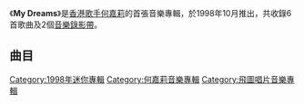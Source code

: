 {{noteTA
|G1=Music
}}
{{Infobox album
| name         = {{lang|en|My Dreams}}
| type         = EP
| artist       = [[何嘉莉|何嘉莉]]
| cover        = 何嘉莉 My Dreams.jpg
| released     = {{Start date|1998|10}}
| recorded     = 1998年
| genre        = [[粵語流行音樂|粵語流行音樂]]
| length       = {{Duration|m=22|s=38}}
| language     = 粵語、國語、日語
| label        = [[飛圖唱片|飛圖娛樂]]
| producer     = 
| prev_title   = 
| prev_year    = 
| next_title   = [[擁有_(何嘉莉專輯)|擁有]]
| next_year    = 1999
}}

《'''My Dreams'''》是[[香港|香港]][[歌手|歌手]][[何嘉莉|何嘉莉]]的首張音樂專輯，於1998年10月推出，共收錄6首歌曲及2個[[音樂錄影帶|音樂錄影帶]]。

== 曲目 ==
{{tracklist
| headline = CD
| total_length = 22:38

| title1 = My Dreams
| music1 = [[曾加謀|曾加謀]]
| lyrics1 = [[李敏_(創作人)|李敏]]
| arranger1 = [[溫浩傑|溫浩傑]]
| producer1 = 曾加謀
| longnote1 = 第一主打
| length1 = 3:08

| title2 = 假設問題
| music2 = [[Barry_Chung|Barry Chung]]
| lyrics2 = 李敏
| arranger2 = Barry Chung
| producer2 = 曾加謀
| longnote2 = 第三主打
| length2 = 4:07

| title3 = 錯覺
| music3 = [[柳重言|柳重言]]
| lyrics3 = [[因葵|因葵]]
| arranger3 = [[Adrian_Chan|Adrian Chan]]
| producer3 = 曾加謀
| longnote3 = 
| length3 = 3:40

| title4 = 兩種人
| music4 = [[伍樂城|伍樂城]]
| lyrics4 = [[林夕|林夕]]
| arranger4 = 伍樂城
| producer4 = 伍樂城
| longnote4 = 第二主打
| length4 = 3:14

| title5 = 要把愛尋回來
| music5 = {{le|A.B. Quintanilla|A.B. Quintanilla|Abraham Isaac Quintanilla III}}、{{le|Ricky Vela|Ricky Vela}}
| lyrics5 = [[潘源良|潘源良]]
| arranger5 = [[黎小田|黎小田]]
| producer5 = 黎小田
| note5 = [[成龍|成龍]]合唱
| longnote5 = 改編自[[莎麗娜|Selena]]和Emilio Navaira的歌曲《Tú robaste mi corazón》
| length5 = 4:01

| title6 = 想清楚
| music6 = 黎小田
| lyrics6 = [[張美賢|張美賢]]
| arranger6 = 黎小田
| producer6 = 黎小田
| longnote6 = 
| length6 = 4:25
}}
{{Track listing
| collapsed = 
| headline = VCD
| total_length = 7:00
| title1 = Untitled
| title2 = My Dreams
| title3 = 兩種人
| title4 = Untitled
}}

[[Category:1998年迷你專輯|Category:1998年迷你專輯]]
[[Category:何嘉莉音樂專輯|Category:何嘉莉音樂專輯]]
[[Category:飛圖唱片音樂專輯|Category:飛圖唱片音樂專輯]]